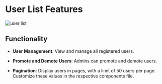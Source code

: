 # User List Features


![user list](../public/admin-dash.png)

## Functionality

- **User Management**: View and manage all registered users.

- **Promote and Demote Users**: Admins can promote and demote users.

- **Pagination**: Display users in pages, with a limit of 50 users per page. Customize these values in the respective components file.
